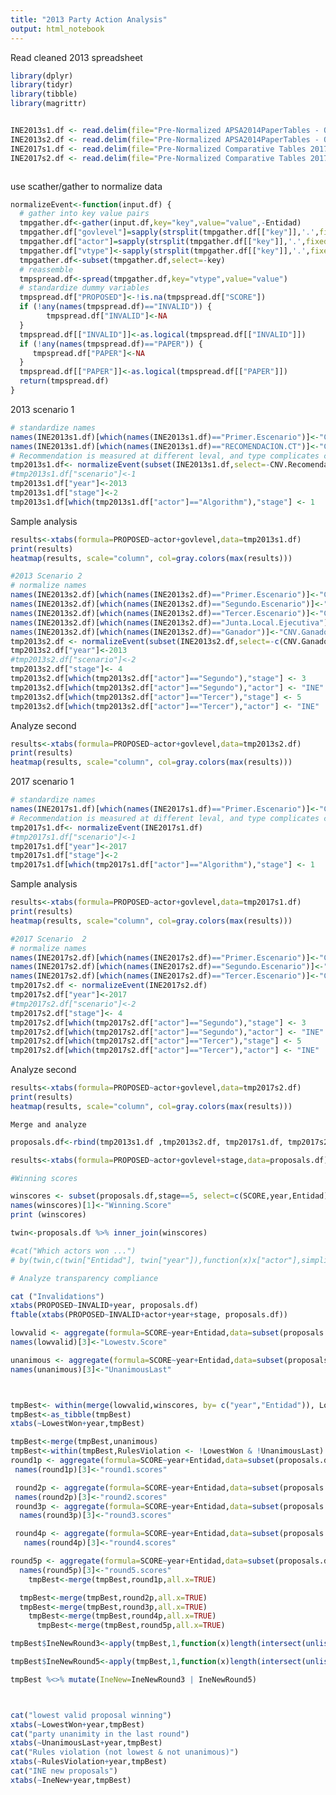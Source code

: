 ```yaml
---
title: "2013 Party Action Analysis"
output: html_notebook
---
```

Read cleaned 2013 spreadsheet
```r
library(dplyr)
library(tidyr)
library(tibble)
library(magrittr)


INE2013s1.df <- read.delim(file="Pre-Normalized APSA2014PaperTables - Obs 1st Scenario.tsv",stringsAsFactors =FALSE,na.strings="-")
INE2013s2.df <- read.delim(file="Pre-Normalized APSA2014PaperTables - Obs 2nd Scsnario .tsv",stringsAsFactors =FALSE,na.strings="-")
INE2017s1.df <- read.delim(file="Pre-Normalized Comparative Tables 2017 Federal (APSA 2019) - 1erEsc 2017.tsv",stringsAsFactors =FALSE,na.strings="-")
INE2017s2.df <- read.delim(file="Pre-Normalized Comparative Tables 2017 Federal (APSA 2019) - 2doEsc+final 2017.tsv",stringsAsFactors =FALSE,na.strings="-")



```

use scather/gather to normalize data

```r
normalizeEvent<-function(input.df) {
  # gather into key value pairs
  tmpgather.df<-gather(input.df,key="key",value="value",-Entidad)
  tmpgather.df["govlevel"]=sapply(strsplit(tmpgather.df[["key"]],'.',fixed=TRUE),function(x)x[[1]])
  tmpgather.df["actor"]=sapply(strsplit(tmpgather.df[["key"]],'.',fixed=TRUE),function(x)x[[2]])
  tmpgather.df["vtype"]<-sapply(strsplit(tmpgather.df[["key"]],'.',fixed=TRUE),function(x)if(length(x)==3){x[[3]]}else{"SCORE"})
  tmpgather.df<-subset(tmpgather.df,select=-key)
  # reassemble 
  tmpspread.df<-spread(tmpgather.df,key="vtype",value="value")
  # standardize dummy variables
  tmpspread.df["PROPOSED"]<-!is.na(tmpspread.df["SCORE"])
  if (!any(names(tmpspread.df)=="INVALID")) {
        tmpspread.df["INVALID"]<-NA
  }
  tmpspread.df[["INVALID"]]<-as.logical(tmpspread.df[["INVALID"]])
  if (!any(names(tmpspread.df)=="PAPER")) {
     tmpspread.df["PAPER"]<-NA
  }
  tmpspread.df[["PAPER"]]<-as.logical(tmpspread.df[["PAPER"]])
  return(tmpspread.df) 
}
```

2013 scenario 1
```r
# standardize names
names(INE2013s1.df)[which(names(INE2013s1.df)=="Primer.Escenario")]<-"CNV.Algorithm"
names(INE2013s1.df)[which(names(INE2013s1.df)=="RECOMENDACION.CT")]<-"CNV.Recomendacion"
# Recommendation is measured at different leval, and type complicates comparison
tmp2013s1.df<- normalizeEvent(subset(INE2013s1.df,select=-CNV.Recomendacion))
#tmp2013s1.df["scenario"]<-1
tmp2013s1.df["year"]<-2013
tmp2013s1.df["stage"]<-2
tmp2013s1.df[which(tmp2013s1.df["actor"]=="Algorithm"),"stage"] <- 1
```

Sample analysis 
```r
results<-xtabs(formula=PROPOSED~actor+govlevel,data=tmp2013s1.df)
print(results)
heatmap(results, scale="column", col=gray.colors(max(results)))
```
```r
#2013 Scenario 2
# normalize names
names(INE2013s2.df)[which(names(INE2013s2.df)=="Primer.Escenario")]<-"CNV.Algorithm"
names(INE2013s2.df)[which(names(INE2013s2.df)=="Segundo.Escenario")]<-"CNV.Segundo"
names(INE2013s2.df)[which(names(INE2013s2.df)=="Tercer.Escenario")]<-"CNV.Tercer"
names(INE2013s2.df)[which(names(INE2013s2.df)=="Junta.Local.Ejecutiva")]<-"CNV.Junta"
names(INE2013s2.df)[which(names(INE2013s2.df)=="Ganador")]<-"CNV.Ganador"
tmp2013s2.df <- normalizeEvent(subset(INE2013s2.df,select=-c(CNV.Ganador,CNV.Algorithm)))
tmp2013s2.df["year"]<-2013
#tmp2013s2.df["scenario"]<-2
tmp2013s2.df["stage"]<- 4
tmp2013s2.df[which(tmp2013s2.df["actor"]=="Segundo"),"stage"] <- 3
tmp2013s2.df[which(tmp2013s2.df["actor"]=="Segundo"),"actor"] <- "INE"
tmp2013s2.df[which(tmp2013s2.df["actor"]=="Tercer"),"stage"] <- 5
tmp2013s2.df[which(tmp2013s2.df["actor"]=="Tercer"),"actor"] <- "INE"


```
Analyze second
```r
results<-xtabs(formula=PROPOSED~actor+govlevel,data=tmp2013s2.df)
print(results)
heatmap(results, scale="column", col=gray.colors(max(results)))
```

2017 scenario 1
```r
# standardize names
names(INE2017s1.df)[which(names(INE2017s1.df)=="Primer.Escenario")]<-"CNV.Algorithm"
# Recommendation is measured at different leval, and type complicates comparison
tmp2017s1.df<- normalizeEvent(INE2017s1.df)
#tmp2017s1.df["scenario"]<-1
tmp2017s1.df["year"]<-2017
tmp2017s1.df["stage"]<-2
tmp2017s1.df[which(tmp2017s1.df["actor"]=="Algorithm"),"stage"] <- 1
```

Sample analysis 
```r
results<-xtabs(formula=PROPOSED~actor+govlevel,data=tmp2017s1.df)
print(results)
heatmap(results, scale="column", col=gray.colors(max(results)))
```

```r
#2017 Scenario  2
# normalize names
names(INE2017s2.df)[which(names(INE2017s2.df)=="Primer.Escenario")]<-"CNV.Algorithm"
names(INE2017s2.df)[which(names(INE2017s2.df)=="Segundo.Escenario")]<-"CNV.Segundo"
names(INE2017s2.df)[which(names(INE2017s2.df)=="Tercer.Escenario")]<-"CNV.Tercer"
tmp2017s2.df <- normalizeEvent(INE2017s2.df)
tmp2017s2.df["year"]<-2017
#tmp2017s2.df["scenario"]<-2
tmp2017s2.df["stage"]<- 4
tmp2017s2.df[which(tmp2017s2.df["actor"]=="Segundo"),"stage"] <- 3
tmp2017s2.df[which(tmp2017s2.df["actor"]=="Segundo"),"actor"] <- "INE"
tmp2017s2.df[which(tmp2017s2.df["actor"]=="Tercer"),"stage"] <- 5
tmp2017s2.df[which(tmp2017s2.df["actor"]=="Tercer"),"actor"] <- "INE"

```
Analyze second
```r
results<-xtabs(formula=PROPOSED~actor+govlevel,data=tmp2017s2.df)
print(results)
heatmap(results, scale="column", col=gray.colors(max(results)))
```


```
Merge and analyze
```
```r
proposals.df<-rbind(tmp2013s1.df ,tmp2013s2.df, tmp2017s1.df, tmp2017s2.df)

```

```r
results<-xtabs(formula=PROPOSED~actor+govlevel+stage,data=proposals.df)
```


```r
#Winning scores

winscores <- subset(proposals.df,stage==5, select=c(SCORE,year,Entidad))
names(winscores)[1]<-"Winning.Score"
print (winscores)
```

```r
twin<-proposals.df %>% inner_join(winscores)

#cat("Which actors won ...")
# by(twin,c(twin["Entidad"], twin["year"]),function(x)x["actor"],simplify=FALSE)

```


```r
# Analyze transparency compliance

cat ("Invalidations")
xtabs(PROPOSED~INVALID+year, proposals.df)
ftable(xtabs(PROPOSED~INVALID+actor+year+stage, proposals.df))

lowvalid <- aggregate(formula=SCORE~year+Entidad,data=subset(proposals.df,PROPOSED==TRUE & (is.na(INVALID) | INVALID==FALSE)),FUN=min)
names(lowvalid)[3]<-"Lowestv.Score"

unanimous <- aggregate(formula=SCORE~year+Entidad,data=subset(proposals.df,stage==4& PROPOSED==TRUE & (is.na(INVALID) | INVALID==FALSE)),FUN=function(x)length(unique(x))==1)
names(unanimous)[3]<-"UnanimousLast"



tmpBest<- within(merge(lowvalid,winscores, by= c("year","Entidad")), LowestWon<-(Lowestv.Score==Winning.Score))
tmpBest<-as_tibble(tmpBest)
xtabs(~LowestWon+year,tmpBest)

tmpBest<-merge(tmpBest,unanimous)
tmpBest<-within(tmpBest,RulesViolation <- !LowestWon & !UnanimousLast) 
round1p <- aggregate(formula=SCORE~year+Entidad,data=subset(proposals.df,stage==1),FUN=c)
 names(round1p)[3]<-"round1.scores"

 round2p <- aggregate(formula=SCORE~year+Entidad,data=subset(proposals.df,stage==2& PROPOSED==TRUE & (is.na(INVALID) | INVALID==FALSE)),FUN=c)
 names(round2p)[3]<-"round2.scores"
 round3p <- aggregate(formula=SCORE~year+Entidad,data=subset(proposals.df,stage==3& PROPOSED==TRUE & (is.na(INVALID) | INVALID==FALSE)),FUN=c)
  names(round3p)[3]<-"round3.scores"

 round4p <- aggregate(formula=SCORE~year+Entidad,data=subset(proposals.df,stage==4& PROPOSED==TRUE & (is.na(INVALID) | INVALID==FALSE)),FUN=c)
   names(round4p)[3]<-"round4.scores"

round5p <- aggregate(formula=SCORE~year+Entidad,data=subset(proposals.df,stage==5& PROPOSED==TRUE & (is.na(INVALID) | INVALID==FALSE)),FUN=c)
  names(round5p)[3]<-"round5.scores"
    tmpBest<-merge(tmpBest,round1p,all.x=TRUE)  

  tmpBest<-merge(tmpBest,round2p,all.x=TRUE)  
  tmpBest<-merge(tmpBest,round3p,all.x=TRUE)
    tmpBest<-merge(tmpBest,round4p,all.x=TRUE)
      tmpBest<-merge(tmpBest,round5p,all.x=TRUE)

tmpBest$IneNewRound3<-apply(tmpBest,1,function(x)length(intersect(unlist(x$round3.scores),union(unlist(x["round1.scores"]),unlist(x["round2.scores"]))))==0)

tmpBest$IneNewRound5<-apply(tmpBest,1,function(x)length(intersect(unlist(x$round5.scores),union(unlist(x["round3.scores"]),unlist(x["round4.scores"]))))==0)

tmpBest %<>% mutate(IneNew=IneNewRound3 | IneNewRound5)



cat("lowest valid proposal winning")
xtabs(~LowestWon+year,tmpBest)
cat("party unanimity in the last round")
xtabs(~UnanimousLast+year,tmpBest)
cat("Rules violation (not lowest & not unanimous)")
xtabs(~RulesViolation+year,tmpBest)
cat("INE new proposals")
xtabs(~IneNew+year,tmpBest)


```



